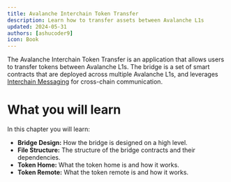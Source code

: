 ```yaml
---
title: Avalanche Interchain Token Transfer
description: Learn how to transfer assets between Avalanche L1s
updated: 2024-05-31
authors: [ashucoder9]
icon: Book
---
```


The Avalanche Interchain Token Transfer is an application that allows users to transfer tokens between Avalanche L1s. The bridge is a set of smart contracts that are deployed across multiple Avalanche L1s, and leverages [Interchain Messaging](https://github.com/ava-labs/teleporter) for cross-chain communication.

# What you will learn

In this chapter you will learn:

- **Bridge Design:** How the bridge is designed on a high level.
- **File Structure:** The structure of the bridge contracts and their dependencies.
- **Token Home:** What the token home is and how it works.
- **Token Remote:** What the token remote is and how it works.
